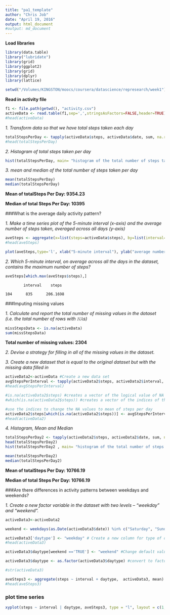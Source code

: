 ```yaml
---
title: "pa1_template"
author: "Chris Job"
date: "April 19, 2016"
output: html_document
#output: md_document
---
```


**Load libraries**
```r
library(data.table)
library("lubridate")
library(grid)
library(ggplot2)
library(grid)
library(dplyr)
library(lattice)

setwd("/Volumes/KINGSTON/moocs/coursera/datascience/represearch/week1")
```

**Read in activity file**  

```r
f1 <- file.path(getwd(), "activity.csv")
activeData <- read.table(f1,sep=',',stringsAsFactors=FALSE,header=TRUE)
#head(activeData)
```

*1. Transform data so that we have total steps taken each day*

```r
totalStepsPerDay <- tapply(activeData$steps, activeData$date, sum, na.rm=TRUE)
#head(totalStepsPerDay)
```
*2. Histogram of total steps taken per day*
```r
hist(totalStepsPerDay, main= "histogram of the total number of steps taken each day", xlab="Total steps taken per day", ylab="Count", las=1,breaks=30, col="green", xlim=c(0,30000), ylim=c(0,10))
```

*3. mean and median of the total number of steps taken per day*
```r
mean(totalStepsPerDay)
median(totalStepsPerDay)
```

**Mean of totalSteps Per Day: 9354.23**

**Median of total Steps Per Day: 10395**
 
###What is the average daily activity pattern?

*1. Make a time series plot of the 5-minute interval (x-axis) and the average number of steps taken, averaged across all days (y-axis)*
```r
aveSteps <- aggregate(x=list(steps=activeData$steps), by=list(interval=activeData$interval),FUN=mean, na.rm=TRUE)
#head(aveSteps)                     

plot(aveSteps,type='l', xlab("5-minute interval"), ylab("average number of steps taken"),main="time series plot of the average number of steps taken")
```

*2. Which 5-minute interval, on average across all the days in the dataset, contains the maximum number of steps?*
```r
aveSteps[which.max(aveSteps$steps),]
```
            interval    steps

    104      835      206.1698

###Imputing missing values

*1. Calculate and report the total number of missing values in the dataset (i.e. the total number of rows with 𝙽𝙰s)*

```r
missStepsData <- is.na(activeData)
sum(missStepsData)
```
   **Total number of missing values: 2304**

*2. Devise a strategy for filling in all of the missing values in the dataset.*

*3. Create a new dataset that is equal to the original dataset but with the missing data filled in*

```r
activeData2<-activeData #Create a new data set
avgStepsPerInterval <- tapply(activeData2$steps, activeData2$interval, mean, na.rm=TRUE, simplify=TRUE)
#head(avgStepsPerInterval)

#is.na(activeData2$steps) #creates a vector of the logical value of NA's as TRUE
#which(is.na(activeData2$steps)) #creates a vector of the indices of the TRUE values

#use the indices to change the NA values to mean of steps per day
activeData2$steps[which(is.na(activeData2$steps))] <- avgStepsPerInterval
#head(activeData2)
```

*4. Histogram, Mean and Median*
```r
totalStepsPerDay2 <- tapply(activeData2$steps, activeData2$date, sum, na.rm=TRUE)
head(totalStepsPerDay2)
hist(totalStepsPerDay2 , main= "histogram of the total number of steps taken each day", xlab="Total steps taken per day", ylab="Count", las=1,breaks=30, col="green", xlim=c(0,25000), ylim=c(0,20))

mean(totalStepsPerDay2)
median(totalStepsPerDay2)
```
**Mean of totalSteps Per Day: 10766.19**

**Median of total Steps Per Day: 10766.19**

###Are there differences in activity patterns between weekdays and weekends?

*1. Create a new factor variable in the dataset with two levels – “weekday” and “weekend”.*
```r
activeData3<-activeData2

weekend <- weekdays(as.Date(activeData3$date)) %in% c("Saturday", "Sunday") #logical vector of weekend (TRUE) and weekdays(FALSE)

activeData3['daytype'] <- "weekday" # Create a new column for type of day and fill with default value
#head(activeData3)

activeData3$daytype[weekend =='TRUE'] <- "weekend" #Change default value for weekend days

activeData3$daytype <- as.factor(activeData3$daytype) #convert to factor

#str(activeData3)

aveSteps3 <- aggregate(steps ~ interval + daytype,  activeData3, mean)
#head(aveSteps3)                     
```

### plot time series
```r
xyplot(steps ~ interval | daytype, aveSteps3, type = "l", layout = c(1,2), main = "Time Series Plot of the 5-Minute Interval\nand the Average Number of Steps Taken,\nAveraged Across All Weekday Days or Weekend Days", xlab = "5-Minute Interval", ylab = "Average Number of Steps Taken")
```